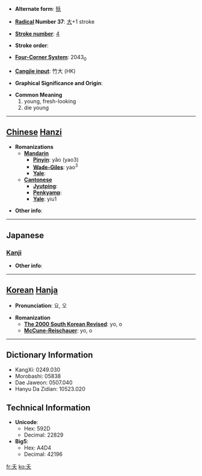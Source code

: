 * '''Alternate form''': [[殀]]

* '''[[Wiktionary:Chinese radical index| Radical]] Number 37''': [[Wiktionary:Chinese radical index 大|大]]+1 stroke

* '''[[Wiktionary:Chinese total strokes index|Stroke number]]''': [[Wiktionary:Chinese total strokes index 4|4]]

* '''Stroke order''': 

* '''[[Wiktionary:Chinese four corner index|Four-Corner System]]''': 2043<sub>0</sub>

* '''[[Wiktionary:Chinese Cangjie index|Cangjie input]]''': 竹大 (HK)

* '''Graphical Significance and Origin''': 

* '''Common Meaning'''
*#young, fresh-looking
*# die young


----

== [[Chinese]] [[Hanzi]] ==

* '''Romanizations'''
** '''[[Mandarin]]'''
*** '''[[Pinyin]]''': yǎo (yao3)
*** '''[[Wade-Giles]]''': yao<sup>3</sup>
*** '''[[Yale]]''': 
** '''[[Cantonese]]'''
*** '''[[Jyutping]]''':
*** '''[[Penkyamp]]''': 
*** '''[[Yale]]''': yiu1

* '''Other info''': 

----

==Japanese==
===[[Kanji]]===
{{kanji|on readings=[[よう]] (yō), [[おう]] (ō), [[か]] (ka)
|kun readings=[[わかい]] (wakai), [[わざわい]] (wazawai), [[わかじに]] (wakajini)
}}

* '''Other info''':  

----

== [[Korean]] [[Hanja]] ==

* '''Pronunciation''': 요, 오

* '''Romanization'''
** '''[[The 2000 South Korean Revised Romanization|The 2000 South Korean Revised]]''': yo, o
** '''[[McCune-Reischauer]]''': yo, o

----

== Dictionary Information ==

* KangXi: 0249.030
* Morobashi: 05838
* Dae Jaweon: 0507.040
* Hanyu Da Zidian: 10523.020

== Technical Information ==

* '''Unicode''':
** Hex: 592D
** Decimal: 22829
* '''Big5''':
** Hex: A4D4
** Decimal: 42196

[[fr:夭]]
[[ko:夭]]